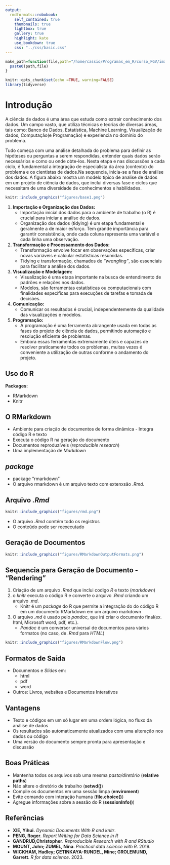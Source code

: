 ```yaml
---
output:
  rmdformats::robobook:
    self_contained: true
    thumbnails: true
    lightbox: true
    gallery: true
    highlight: kate
    use_bookdown: true
    css: "../css/basic.css"
---
```


```r
make_path=function(file,path="/home/cassio/Programas_em_R/curso_FGV/images/"){
  paste0(path,file)
}

knitr::opts_chunk$set(echo =TRUE, warning=FALSE)
library(tidyverse)
```


# Introdução

A ciência de dados é uma área que estuda como extrair conhecimento dos dados. Um campo vasto, que utiliza técnicas e teorias de diversas áreas, tais como: Banco de Dados, Estatística, Machine Learning, Visualização de dados, Computação(e Programação) e experiencia no domínio do problema.

Tudo começa com uma análise detalhada do problema para definir as hipóteses ou perguntas a serem respondidas, entender quais dados serão necessários e como ou onde obte-los. Nesta etapa e nas discussões a cada ciclo, é fundamental a integração de especialista da área (contexto) do problema e os cientistas de dados.Na sequencia, inicia-se a fase de análise dos dados. A figura abaixo mostra um modelo típico de analise de dados em um projeto de ciência de dados, que inclui diversas fase e ciclos que necessitam de uma diversidade de conhecimentos e habilidades.

```r
knitr::include_graphics("figures/base1.png")
```


1. **Importação e Organização dos Dados:**
   - Importação inicial dos dados para o ambiente de trabalho (o R) é crucial para iniciar a análise de dados.
   - Organização dos dados (tidying) é um etapa fundamental e geralmente a de maior esforço. Tem grande importância para garantir consistência, onde cada coluna representa uma variável e cada linha uma observação.

2. **Transformação e Processamento dos Dados:**
   - Transformação envolve focar em observações específicas, criar novas variáveis e calcular estatísticas resumidas.
   - Tidying e transformação, chamados de *"wrangling"*, são essenciais para facilitar a análise dos dados.

3. **Visualização e Modelagem:**
   - Visualização é uma etapa importante na busca de entendimento de padrões  e relações nos dados.
   - Modelos, são ferramentas estatísticas ou computacionais com finalidades específicas para execuções de tarefas e tomada de decisões.

4. **Comunicação:**
   - Comunicar os resultados é crucial, independentemente da qualidade das visualizações e modelos.
   
5. **Programação:**
   - A programação é uma ferramenta abrangente usada em todas as fases do projeto de ciência de dados, permitindo automação e resolução eficiente de problemas.
   - Embora essas ferramentas extremamente úteis e capazes de resolver praticamente todos os problemas, muitas vezes é conveniente a utilização de outras conforme o andamento do projeto.


## Uso do R

**Packages:**

- RMarkdown
- Knitr



## O RMarkdown

- Ambiente para criação de documentos de forma dinâmica - Integra código R e texto 
- Executa o código R na geração do documento
- Documentos reproduzíveis (*reproducible research*)
- Uma implementação de *Markdown*




## *package*

- package "rmarkdown"
- O arquivo rmarkdown é um arquivo texto com extenxsão *.Rmd*.

## Arquivo *.Rmd*

```r
knitr::include_graphics("figures/rmd.png")
```

- O arquivo *.Rmd* comtém todo os registros
- O conteúdo pode ser reexecutado 


## Geração de Documentos

```r
knitr::include_graphics("figures/RMarkdownOutputFormats.png")
```


## Sequencia para Geração de Documento - "Rendering"

1. Criação de um arquivo *.Rmd*  que inclui codigo *R* e texto (*markdown*) 
1. o *knitr* executa o código R e converte o arquivo *.Rmd* criando um arquivo *.md*.
      - Knitr é um *package* do R que permite a integração do do código R em um documento RMarkdown em um arquivo markdown
1. O arquivo *.md* é usado pelo *pandoc*, que irá criar o documento final(ex. html, Microsoft word, pdf, etc.).
    - *Pandoc* é um conversor universal de documentos para vários formatos (no caso, de *.Rmd* para *HTML*)


```r
knitr::include_graphics("figures/RMarkdownFlow.png")
```



## Formatos de Saída

- Documentos e *Slides* em:
    - html
    - pdf
    - word
- Outros: Livros, websites e Documentos Interativos


## Vantagens

- Texto e códigos em um só lugar em uma ordem lógica, no fluxo da análise de dados
- Os resultados são automaticamente atualizados com uma alteração nos dados ou código
- Uma versão do documento sempre pronta para apresentação e discussão 


## Boas Práticas

- Mantenha todos os arquivos sob uma mesma *pasta/diretório* (**relative paths**)
- Não altere o diretório de trabalho (**setwd()**)
- Compile os documentos em uma sessão limpa (**enviroment**)
- Evite comando com interação humana (**file.choice()**)
- Agregue informações sobre a sessão do R (**sessionInfo()**) 


## Referências

- **XIE, Yihui.** *Dynamic Documents With R and knitr*. 
- **PENG, Roger**. *Report Writing for Data Science in R*
- **GANDRUD,Christopher**.  *Reproducible Research with R and RStudio*
- **MOUNT, John; ZUMEL, Nina**. *Practical data science with R*. 2019.
- **WICKHAM, Hadley; ÇETINKAYA-RUNDEL, Mine; GROLEMUND, Garrett**. *R for data science*. 2023. 
